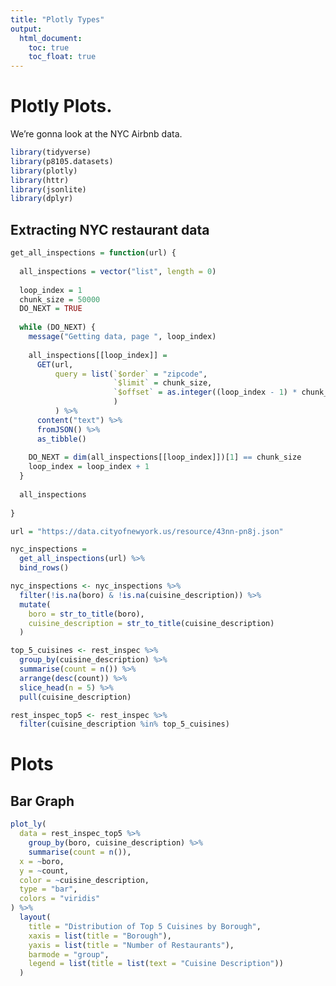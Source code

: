 ```yaml
---
title: "Plotly Types"
output: 
  html_document:
    toc: true
    toc_float: true
---
```


# Plotly Plots. 

We're gonna look at the NYC Airbnb data. 

```r
library(tidyverse)
library(p8105.datasets)
library(plotly)
library(httr)
library(jsonlite)
library(dplyr)
```

## Extracting NYC restaurant data
```r
get_all_inspections = function(url) {
  
  all_inspections = vector("list", length = 0)
  
  loop_index = 1
  chunk_size = 50000
  DO_NEXT = TRUE
  
  while (DO_NEXT) {
    message("Getting data, page ", loop_index)
    
    all_inspections[[loop_index]] = 
      GET(url,
          query = list(`$order` = "zipcode",
                       `$limit` = chunk_size,
                       `$offset` = as.integer((loop_index - 1) * chunk_size)
                       )
          ) %>%
      content("text") %>%
      fromJSON() %>%
      as_tibble()
    
    DO_NEXT = dim(all_inspections[[loop_index]])[1] == chunk_size
    loop_index = loop_index + 1
  }
  
  all_inspections
  
}

url = "https://data.cityofnewyork.us/resource/43nn-pn8j.json"

nyc_inspections = 
  get_all_inspections(url) %>%
  bind_rows() 
```

```r
nyc_inspections <- nyc_inspections %>%
  filter(!is.na(boro) & !is.na(cuisine_description)) %>% 
  mutate(
    boro = str_to_title(boro),
    cuisine_description = str_to_title(cuisine_description)
  )

top_5_cuisines <- rest_inspec %>%
  group_by(cuisine_description) %>%
  summarise(count = n()) %>%
  arrange(desc(count)) %>%
  slice_head(n = 5) %>%
  pull(cuisine_description)

rest_inspec_top5 <- rest_inspec %>%
  filter(cuisine_description %in% top_5_cuisines) 
```


# Plots 

## Bar Graph
```r
plot_ly(
  data = rest_inspec_top5 %>%
    group_by(boro, cuisine_description) %>%
    summarise(count = n()),
  x = ~boro,
  y = ~count,
  color = ~cuisine_description,
  type = "bar",
  colors = "viridis" 
) %>%
  layout(
    title = "Distribution of Top 5 Cuisines by Borough",
    xaxis = list(title = "Borough"),
    yaxis = list(title = "Number of Restaurants"),
    barmode = "group",
    legend = list(title = list(text = "Cuisine Description")) 
  )
```


